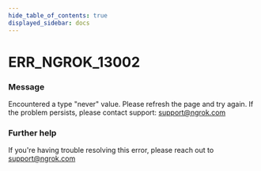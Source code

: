 ```yaml
---
hide_table_of_contents: true
displayed_sidebar: docs
---
```



# ERR_NGROK_13002

### Message

Encountered a type "never" value. Please refresh the page and try again. If the problem persists, please contact support: support@ngrok.com

<ErrorDetails error="err_ngrok_13002" />

### Further help

If you're having trouble resolving this error, please reach out to [support@ngrok.com](mailto:support@ngrok.com?subject=Help%20with%20ERR_NGROK_13002)

